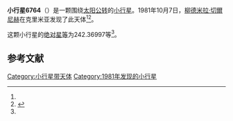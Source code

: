 {{Infobox planet
| bgcolour = #FFFFC0
| name = 6764 Kirillavrov
| symbol = 
| image = 
| caption = 
| discovery = yes
| discovery_ref = 
| discoverer = [[柳德米拉·切爾尼赫|柳德米拉·切爾尼赫]]
| discovery_site = [[克里米亚|克里米亚]] 
| discovered = 1981年10月7日
| designations = yes
| mp_name = 
| named_after = 
| alt_names = 1981 TM3/ 1971 TV1 / 1980 FE10 / 1991 RO
| mp_category = [[主带小行星|主带小行星]]
| orbit_ref = <ref name="a">[http://ssd.jpl.nasa.gov/sbdb.cgi?sstr=6764 6764 Kirillavrov] {{Wayback|url=http://ssd.jpl.nasa.gov/sbdb.cgi?sstr=6764 |date=20140829025949 }}，小行星數據庫瀏覽器（JPL Small-Body Database Browser）－[[美国国家航空航天局|美国国家航空航天局]]喷气推进实验室</ref>
| epoch = 2456400.5 (2013年4月18日更新)
| aphelion = {{convert|2.5733125|AU|km|3|abbr=on|lk=out}}
| perihelion = {{convert|1.9469529|AU|km|3|abbr=on}}
| semimajor = {{convert|2.2601327|AU|km|3|abbr=on}}
| eccentricity = 0.138567
| period = 1241.078755 [[日|日]]<br />3.4[[儒略年|儒略年]]
| avg_speed = 
| inclination = 7.04802
| asc_node = 18.18917
| mean_anomaly = 
| arg_peri = 242.36997
| satellites = 
| physical_characteristics = yes
| dimensions = 
| mass = 
| density = 
| surface_grav = 
| escape_velocity = 
| sidereal_day = 
| axial_tilt = 
| pole_ecliptic_lat = 
| pole_ecliptic_lon = 
| albedo = 
| temperatures= 
| temp_name1 = 
| mean_temp_1 = 
| max_temp_1 = 
| temp_name2 = 
| max_temp_2 = 
| spectral_type = 
| abs_magnitude = 242.36997
}}

'''小行星6764'''（{{lang-en|6764 Kirillavrov}}）是一颗围绕[[太阳|太阳]][[公转|公转]]的[[小行星|小行星]]。1981年10月7日，[[柳德米拉·切爾尼赫|柳德米拉·切爾尼赫]]在克里米亚发现了此天体<ref name="a" /><ref>{{cite news|title=小行星列表|url=http://cfa-www.harvard.edu/iau/lists/NumberedMPs.txt|accessdate=2013-07-08|newspaper=哈佛大学|archive-date=2008-05-17|archive-url=https://web.archive.org/web/20080517010638/http://cfa-www.harvard.edu/iau/lists/NumberedMPs.txt|dead-url=no}}</ref>。

这颗小行星的[[绝对星等|绝对星等]]为242.36997等<ref name="a" />。

==参考文献==
{{reflist}}
{{Minor Planet Number|[[小行星6763|小行星6763]]|[[小行星6765|小行星6765]]}}

{{小天体}}

[[Category:小行星带天体|Category:小行星带天体]]
[[Category:1981年发现的小行星|Category:1981年发现的小行星]]

{{asteroid-stub}}